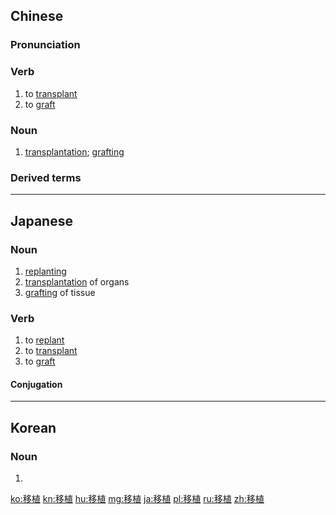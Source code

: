 ==Chinese==
{{zh-forms}}

===Pronunciation===
{{zh-pron
|m=yízhí
|c=ji4 zik6
|mn=qz,xm,zz:î-si̍t
|cat=v,n
}}

===Verb===
{{zh-verb}}

# to [[transplant]]
# to [[graft]]

===Noun===
{{zh-noun}}

# [[transplantation]]; [[grafting]]

===Derived terms===
{{zh-der|器官移植}}

----

==Japanese==
{{ja-kanjitab|い|しょく|yomi=on}}

===Noun===
{{ja-noun|いしょく}}

# [[replanting]]
# [[transplantation]] of organs
# [[grafting]] of tissue

===Verb===
{{ja-verb-suru|tr=trans|いしょく}}

# to [[replant]]
# to [[transplant]]
# to [[graft]]

====Conjugation====
{{ja-suru|いしょく}}

----

==Korean==
{{ko-hanjatab}}

===Noun===
{{ko-noun|hj|hangeul=이식}}

# {{hanja form of|이식|[[transplantation]], [[grafting]]}}

[[ko:移植]]
[[kn:移植]]
[[hu:移植]]
[[mg:移植]]
[[ja:移植]]
[[pl:移植]]
[[ru:移植]]
[[zh:移植]]